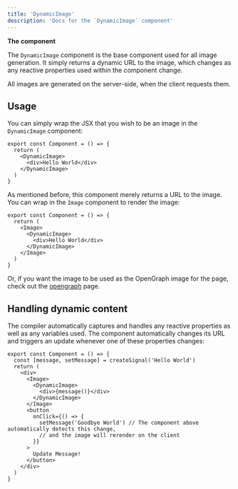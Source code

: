 ```yaml
---
title: 'DynamicImage'
description: 'Docs for the `DynamicImage` component'
---
```


**The component**

The `DynamicImage` component is the base component used for all image generation.
It simply returns a dynamic URL to the image, which changes as any reactive properties used within the component change.

All images are generated on the server-side, when the client requests them.

## Usage

You can simply wrap the JSX that you wish to be an image in the `DynamicImage` component:

```tsx
export const Component = () => {
  return (
    <DynamicImage>
      <div>Hello World</div>
    </DynamicImage>
  )
}
```

As mentioned before, this component merely returns a URL to the image. You can wrap in the `Image` component to render the image:

```tsx
export const Component = () => {
  return (
    <Image>
      <DynamicImage>
        <div>Hello World</div>
      </DynamicImage>
    </Image>
  )
}
```

Or, if you want the image to be used as the OpenGraph image for the page, check out the [opengraph](/og/opengraph) page.

## Handling dynamic content

The compiler automatically captures and handles any reactive properties as well as any variables used.
The component automatically changes its URL and triggers an update whenever one of these properties changes:

```tsx
export const Component = () => {
  const [message, setMessage] = createSignal('Hello World')
  return (
    <div>
      <Image>
        <DynamicImage>
          <div>{message()}</div>
        </DynamicImage>
      </Image>
      <button
        onClick={() => {
          setMessage('Goodbye World') // The component above automatically detects this change,
          // and the image will rerender on the client
        }}
      >
        Update Message!
      </button>
    </div>
  )
}
```
